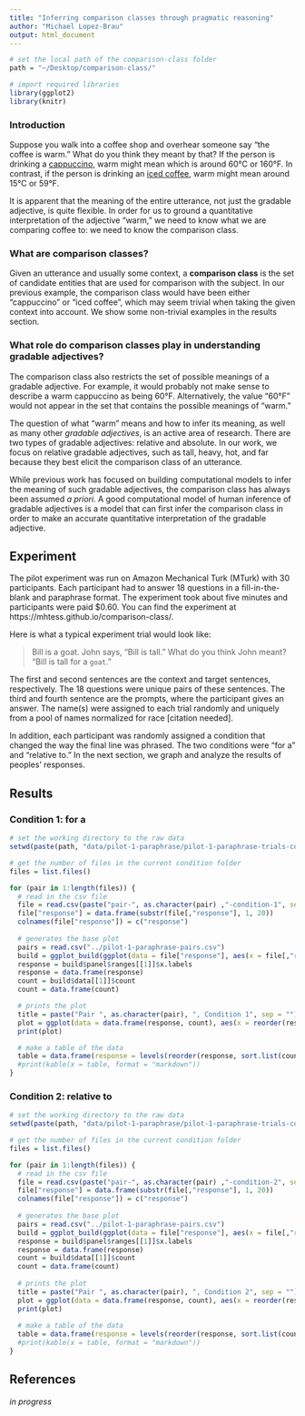 ```yaml
---
title: "Inferring comparison classes through pragmatic reasoning"
author: "Michael Lopez-Brau"
output: html_document
---
```


```r
# set the local path of the comparison-class folder
path = "~/Desktop/comparison-class/"

# import required libraries
library(ggplot2)
library(knitr)
```

<!-- # Introduction

Ontological knowledge refers to one's conception of the basic categories of existence: of what sorts of things there are. These basic categories, or classes, allow us to establish relations between objects, events, or people. In Frank C. Keil's book, Semantic and Conceptual Development, he lays out a framework for a possible theory of the structure of ontological knowledge, simply called Sommers' theory. Specifically, the theory entails two hierarchical trees, where one describes the relationship between predicates and the terms they can be used with while the other describes the ontological classes that encapsulate similar predicates. With this structure in mind, the more general classes and predicates rest towards the top (e.g. living things, events) and specific classes much lower (e.g. dogs, motorcycles). Even though his theory is centered around the relationship between predicates and terms, we can easily draw parallels to features and kinds.

Without getting into excessive detail, Sommer's theory claims that there are four psychological phenomena that are surface manifestations of underlying ontological knowledge. For this reason, Keil makes a point to ensure that the model satisfies these phenomena. The descriptions of how the phenomena are satisfied have been modified to reflect the change from predicates and terms to features and kinds.

* Anomalous sentences - sensible and nonsensible features are dealt with by tree structure. If a feature-kind is sensible, then the feature will dominate that kind in the tree. Conversely, if the feature-kind is nonsensible, the feature will not dominate the kind. "Dominate," in this sense,
means to be above it in the tree.
* Natural classes - for a class to be natural, it must exhaustively dominate all and only the kinds in that class. Conversely, non-natural classes are those classes that include kinds on different branches but fail to include all kinds that are common to those branches. The notion of naturalness used here defines ontological classes that can be collapsed into larger classes that also form coherent ontological structures.
* Similarity - classes of kinds that are closely dominated by a common feature are more similar to each other than classes that are distantly dominated. The relation is also transitive: the theory can make similarity predictions between pairs a-b and a-c but is unable to predict relative similarities between pairs a-b and c-d.
* Copredication - a natural copredication is when two predicates (features, in our case) are connected through the classical two-place logical connectives, "and," "or," and "if...then," and are sensible. The notion of natural here is synonymous with sensible. Nodes that are on a "common line," or share a branch, are copredicable. Here is an example of a natural copredication: X is tall and X is red. For clarity, here is an example of a non-natural copredication: Either X is fat or X is false.

Generic sentences, also known as generics, are generalizations about the prevalence of features. Here is an example of a generic: Dogs have fur. Clearly, there is some ambiguity here--how many dogs have fur? Though the threshold of prevalence is unknown, it is approximated by the listener through inference. Another interesting question can be derived from this generic: what could I have been comparing dogs to that I had to specify that they had fur (e.g. other animals)? In other words, what is the contrast class of "dogs," given this feature? A contrast class can be seen as a set of possible candidates for comparison with the kind. For this project, the latter question is of interest to us. We would like to use WebPPL and several elements of Sommers' theory to build a computational model that can infer the contrast class, conditioned on a feature, of a kind.

It is helpful to think of this problem in terms of inference due to the nature of natural language. Because natural language can be noisy, there can be uncertainty about the information a listener receives. Consequently, deterministic approaches to the problem will not suffice. On the other hand, a Bayesian model best capitalizes on the fact that, as humans, we have prior beliefs about the world thataid us in our everyday inference tasks. Specifically, our knowledge about the propensity of certain classes over others can help us factor in a prior that is used in our day-to-day conversations. -->

### Introduction

Suppose you walk into a coffee shop and overhear someone say “the coffee is warm.” What do you think they meant by that? If the person is drinking a <a href="https://en.wikipedia.org/wiki/Cappuccino">cappuccino</a>, warm might mean which is around 60&deg;C or 160&deg;F. In contrast, if the person is drinking an <a href="https://en.wikipedia.org/wiki/Iced_coffee">iced coffee</a>, warm might mean around 15&deg;C or 59&deg;F.

It is apparent that the meaning of the entire utterance, not just the gradable adjective, is quite flexible. In order for us to ground a quantitative interpretation of the adjective “warm,” we need to know what we are comparing coffee to: we need to know the comparison class.

### What are comparison classes?

Given an utterance and usually some context, a **comparison class** is the set of candidate entities that are used for comparison with the subject. In our previous example, the comparison class would have been either "cappuccino" or "iced coffee", which may seem trivial when taking the given context into account. We show some non-trivial examples in the results section.

### What role do comparison classes play in understanding gradable adjectives?

The comparison class also restricts the set of possible meanings of a gradable adjective. For example, it would probably not make sense to describe a warm cappuccino as being 60&deg;F. Alternatively, the value "60&deg;F" would not appear in the set that contains the possible meanings of "warm."

The question of what "warm" means and how to infer its meaning, as well as many other _gradable adjectives_, is an active area of research. There are two types of gradable adjectives: relative and absolute. In our work, we focus on relative gradable adjectives, such as tall, heavy, hot, and far because they best elicit the comparison class of an utterance.

While previous work has focused on building computational models to infer the meaning of such gradable adjectives, the comparison class has always been assumed _a priori_. A good computational model of human inference of gradable adjectives is a model that can first infer the comparison class in order to make an accurate quantitative interpretation of the gradable adjective. 

## Experiment

The pilot experiment was run on Amazon Mechanical Turk (MTurk) with 30 participants. Each participant had to answer 18 questions in a fill-in-the-blank and paraphrase format. The experiment took about five minutes and participants were paid $0.60. You can find the experiment at https://mhtess.github.io/comparison-class/.

Here is what a typical experiment trial would look like: 

> Bill is a goat. John says, "Bill is tall." What do you think John meant? "Bill is tall for a `goat`."

The first and second sentences are the context and target sentences, respectively. The 18 questions were unique pairs of these sentences. The third and fourth sentence are the prompts, where the participant gives an answer. The name(s) were assigned to each trial randomly and uniquely from a pool of names normalized for race [citation needed].

In addition, each participant was randomly assigned a condition that changed the way the final line was phrased. The two conditions were "for a" and "relative to." In the next section, we graph and analyze the results of peoples' responses.

## Results

### Condition 1: for a

```r
# set the working directory to the raw data
setwd(paste(path, "data/pilot-1-paraphrase/pilot-1-paraphrase-trials-condition-1/", sep = ""))

# get the number of files in the current condition folder
files = list.files()

for (pair in 1:length(files)) {
  # read in the csv file
  file = read.csv(paste("pair-", as.character(pair) ,"-condition-1", sep = ""))
  file["response"] = data.frame(substr(file[,"response"], 1, 20))
  colnames(file["response"]) = c("response")
  
  # generates the base plot
  pairs = read.csv("../pilot-1-paraphrase-pairs.csv")
  build = ggplot_build(ggplot(data = file["response"], aes(x = file[,"response"])) + geom_bar())
  response = build$panel$ranges[[1]]$x.labels
  response = data.frame(response)
  count = build$data[[1]]$count
  count = data.frame(count)

  # prints the plot
  title = paste("Pair ", as.character(pair), ", Condition 1", sep = "")
  plot = ggplot(data = data.frame(response, count), aes(x = reorder(response, count), y = count)) + ggtitle(title) + ylab("count") + xlab("response") + geom_bar(stat = "identity") + coord_flip()
  print(plot)

  # make a table of the data
  table = data.frame(response = levels(reorder(response, sort.list(count[,"count"], decreasing = TRUE))), count = count[sort.list(count[,"count"], decreasing = TRUE),])
  #print(kable(x = table, format = "markdown"))
}
```

### Condition 2: relative to

```r
# set the working directory to the raw data
setwd(paste(path, "data/pilot-1-paraphrase/pilot-1-paraphrase-trials-condition-2", sep = ""))

# get the number of files in the current condition folder
files = list.files()

for (pair in 1:length(files)) {
  # read in the csv file
  file = read.csv(paste("pair-", as.character(pair) ,"-condition-2", sep = ""))
  file["response"] = data.frame(substr(file[,"response"], 1, 20))
  colnames(file["response"]) = c("response")
  
  # generates the base plot
  pairs = read.csv("../pilot-1-paraphrase-pairs.csv")
  build = ggplot_build(ggplot(data = file["response"], aes(x = file[,"response"])) + geom_bar())
  response = build$panel$ranges[[1]]$x.labels
  response = data.frame(response)
  count = build$data[[1]]$count
  count = data.frame(count)
  
  # prints the plot
  title = paste("Pair ", as.character(pair), ", Condition 2", sep = "")
  plot = ggplot(data = data.frame(response, count), aes(x = reorder(response, count), y = count)) + ggtitle(title) + ylab("count") + xlab("response") + geom_bar(stat = "identity") + coord_flip()
  print(plot)
  
  # make a table of the data
  table = data.frame(response = levels(reorder(response, sort.list(count[,"count"], decreasing = TRUE))), count = count[sort.list(count[,"count"], decreasing = TRUE),])
  #print(kable(x = table, format = "markdown"))
}
```

## References
_in progress_